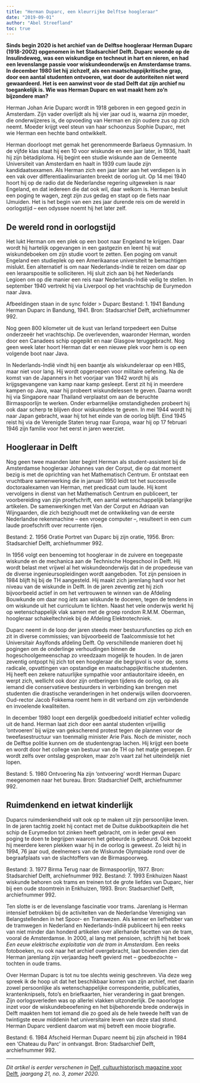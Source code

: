 ```yaml
---
title: "Herman Duparc, een kleurrijke Delftse hoogleraar"
date: "2019-09-01"
author: "Abel Streefland"
toc: true
---
```


**Sinds begin 2020 is het archief van de Delftse hoogleraar Herman Duparc (1918-2002) opgenomen in het Stadsarchief Delft. Duparc woonde op de Insulindeweg, was een wiskundige en techneut in hart en nieren, en had een levenslange passie voor wiskundeonderwijs en Amsterdamse trams. In december 1980 liet hij zichzelf, als een maatschappijkritische grap, door een aantal studenten ontvoeren, wat door de autoriteiten niet werd gewaardeerd. Het is een aanwinst voor de stad Delft dat zijn archief nu toegankelijk is. Wie was Herman Duparc en wat maakt hem zo’n bijzondere man?**

Herman Johan Arie Duparc wordt in 1918 geboren in een gegoed gezin in Amsterdam. Zijn vader overlijdt als hij vier jaar oud is, waarna zijn moeder, die onderwijzeres is, de opvoeding van Herman en zijn oudere zus op zich neemt. Moeder krijgt veel steun van haar schoonzus Sophie Duparc, met wie Herman een hechte band ontwikkelt.

Herman doorloopt met gemak het gerenommeerde Barlaeus Gymnasium. In de vijfde klas staat hij een 10 voor wiskunde en een jaar later, in 1936, haalt hij zijn bètadiploma. Hij begint een studie wiskunde aan de Gemeente Universiteit van Amsterdam en haalt in 1939 cum laude zijn kandidaatsexamen. Als Herman zich een jaar later aan het verdiepen is in een vak over differentiaalinvarianten breekt de oorlog uit. Op 14 mei 1940 hoort hij op de radio dat de Nederlandse regering uitgeweken is naar Engeland, en dat iedereen die dat ook wil, daar welkom is. Herman besluit een poging te wagen, zegt zijn zus gedag en stapt op de fiets naar IJmuiden. Het is het begin van een zes jaar durende reis om de wereld in oorlogstijd – een odyssee noemt hij het later zelf.

## De wereld rond in oorlogstijd

Het lukt Herman om een plek op een boot naar Engeland te krijgen. Daar wordt hij hartelijk opgevangen in een gastgezin en leent hij wat wiskundeboeken om zijn studie voort te zetten. Een poging om vanuit Engeland een studieplek op een Amerikaanse universiteit te bemachtigen mislukt. Een alternatief is om naar Nederlands-Indië te reizen om daar op een leraarspositie te solliciteren. Hij sluit zich aan bij het Nederlands Legioen om op die manier een reis naar Nederlands-Indië veilig te stellen. In september 1940 vertrekt hij via Liverpool op het vrachtschip de Eurymedon naar Java.

<Illustration source="delf-duparc-01.json">
  Afbeeldingen staan in de sync folder > Duparc Bestand: 1. 1941 Bandung Herman Duparc in Bandung, 1941. Bron:
  Stadsarchief Delft, archiefnummer 992.
</Illustration>

Nog geen 800 kilometer uit de kust van Ierland torpedeert een Duitse onderzeeër het vrachtschip. De overlevenden, waaronder Herman, worden door een Canadees schip opgepikt en naar Glasgow teruggebracht. Nog geen week later hoort Herman dat er een nieuwe plek voor hem is op een volgende boot naar Java.

In Nederlands-Indië vindt hij een baantje als wiskundeleraar op een HBS, maar niet voor lang. Hij wordt opgeroepen voor militaire oefening. Na de komst van de Japanners in het voorjaar van 1942 wordt hij als krijgsgevangene van kamp naar kamp gesleept. Eerst zit hij in meerdere kampen op Java, waar hij probeert wiskundelessen te geven. Daarna wordt hij via Singapore naar Thailand verplaatst om aan de beruchte Birmaspoorlijn te werken. Onder erbarmelijke omstandigheden probeert hij ook daar scherp te blijven door wiskundeles te geven. In mei 1944 wordt hij naar Japan gebracht, waar hij tot het einde van de oorlog blijft. Eind 1945 reist hij via de Verenigde Staten terug naar Europa, waar hij op 17 februari 1946 zijn familie voor het eerst in jaren weerziet.

## Hoogleraar in Delft

Nog geen twee maanden later begint Herman als student-assistent bij de Amsterdamse hoogleraar Johannes van der Corput, die op dat moment bezig is met de oprichting van het Mathematisch Centrum. Er ontstaat een vruchtbare samenwerking die in januari 1950 leidt tot het succesvolle doctoraalexamen van Herman, met predicaat cum laude. Hij komt vervolgens in dienst van het Mathematisch Centrum en publiceert, ter voorbereiding van zijn proefschrift, een aantal wetenschappelijk belangrijke artikelen. De samenwerkingen met Van der Corput en Adriaan van Wijngaarden, die zich bezighoudt met de ontwikkeling van de eerste Nederlandse rekenmachine – een vroege computer –, resulteert in een cum laude proefschrift over recurrente rijen.

<Illustration source="delf-duparc-02.json">
  Bestand: 2. 1956 Oratie Portret van Duparc bij zijn oratie, 1956. Bron: Stadsarchief Delft, archiefnummer 992.
</Illustration>

In 1956 volgt een benoeming tot hoogleraar in de zuivere en toegepaste wiskunde en de mechanica aan de Technische Hogeschool in Delft. Hij wordt belast met vrijwel al het wiskundeonderwijs dat in de propedeuse van de diverse ingenieursopleidingen wordt aangeboden. Tot zijn pensioen in 1984 blijft hij bij de TH aangesteld. Hij maakt zich jarenlang hard voor het niveau van de wiskunde in Delft. In de jaren zeventig zet hij zich bijvoorbeeld actief in om het vertrouwen te winnen van de Afdeling Bouwkunde om daar nog _iets_ aan wiskunde te doceren, tegen de tendens in om wiskunde uit het curriculum te lichten. Naast het vele onderwijs werkt hij op wetenschappelijk vlak samen met de groep rondom R.M.M. Oberman, hoogleraar schakeltechniek bij de Afdeling Elektrotechniek.

Duparc neemt in de loop der jaren steeds meer bestuursfuncties op zich en zit in diverse commissies; van bijvoorbeeld de Taalcommissie tot het Universitair Asylfonds afdeling Delft. Op verschillende manieren doet hij pogingen om de onderlinge verhoudingen binnen de hogeschoolgemeenschap zo vreedzaam mogelijk te houden. In de jaren zeventig ontpopt hij zich tot een hoogleraar die begripvol is voor de, soms radicale, opvattingen van opstandige en maatschappijkritische studenten. Hij heeft een zekere natuurlijke sympathie voor antiautoritaire ideeën, en werpt zich, wellicht ook door zijn ontberingen tijdens de oorlog, op als iemand die conservatieve bestuurders in verbinding kan brengen met studenten die drastische veranderingen in het onderwijs willen doorvoeren. Oud-rector Jacob Fokkema roemt hem in dit verband om zijn verbindende en invoelende kwaliteiten.

In december 1980 loopt een dergelijk goedbedoeld initiatief echter volledig uit de hand. Herman laat zich door een aantal studenten vrijwillig ‘ontvoeren’ bij wijze van gekscherend protest tegen de plannen voor de tweefasestructuur van toenmalig minister Arie Pais. Noch de minister, noch de Delftse politie kunnen om de studentengrap lachen. Hij krijgt een boete en wordt door het college van bestuur van de TH op het matje geroepen. Er wordt zelfs over ontslag gesproken, maar zo’n vaart zal het uiteindelijk niet lopen.

<Illustration source="delf-duparc-03.json">
  Bestand: 5. 1980 Ontvoering Na zijn ‘ontvoering’ wordt Herman Duparc meegenomen naar het bureau. Bron: Stadsarchief
  Delft, archiefnummer 992.
</Illustration>

## Ruimdenkend en ietwat kinderlijk

Duparcs ruimdenkendheid valt ook op te maken uit zijn persoonlijke leven. In de jaren tachtig zoekt hij contact met de Duitse duikbootkapitein die het schip de Eurymedon tot zinken heeft gebracht, om in ieder geval een poging te doen te begrijpen waarom het gebeurde is gebeurd. Ook bezoekt hij meerdere keren plekken waar hij in de oorlog is geweest. Zo leidt hij in 1994, 76 jaar oud, deelnemers van de Wiskunde Olympiade rond over de begraafplaats van de slachtoffers van de Birmaspoorweg.

<Illustration source="delf-duparc-04.json">
  Bestand: 3. 1977 Birma Terug naar de Birmaspoorlijn, 1977. Bron: Stadsarchief Delft, archiefnummer 992.
</Illustration>

<Illustration source="delf-duparc-05.json">
  Bestand: 7. 1993 Enkhuizen Naast wiskunde behoren ook trams en treinen tot de grote liefdes van Duparc, hier bij een
  oude stoomtrein in Enkhuizen, 1993. Bron: Stadsarchief Delft, archiefnummer 992.
</Illustration>

Ten slotte is er de levenslange fascinatie voor trams. Jarenlang is Herman intensief betrokken bij de activiteiten van de Nederlandse Vereniging van Belangstellenden in het Spoor- en Tramwezen. Als kenner en liefhebber van de tramwegen in Nederland en Nederlands-Indië publiceert hij een reeks van niet minder dan honderd artikelen over allerhande facetten van de tram, vooral de Amsterdamse. In 2000, al lang met pensioen, schrijft hij het boek _Een eeuw elektrische exploitatie van de tram in Amsterdam_. Een reeks fotoboeken, nu ook naar het archief overgebracht, laat bovendien zien dat Herman jarenlang zijn verjaardag heeft gevierd met – goedbezochte – tochten in oude trams.

Over Herman Duparc is tot nu toe slechts weinig geschreven. Via deze weg spreek ik de hoop uit dat het beschikbaar komen van zijn archief, met daarin zowel persoonlijke als wetenschappelijke correspondentie, publicaties, krantenknipsels, foto’s en briefkaarten, hier verandering in gaat brengen. Zijn oorlogsverleden was op allerlei vlakken uitzonderlijk. De naoorlogse inzet voor de wiskundebeoefening en het bijbehorende brede onderwijs in Delft maakten hem tot iemand die zo goed als de hele tweede helft van de twintigste eeuw middenin het universitaire leven van deze stad stond. Herman Duparc verdient daarom wat mij betreft een mooie biografie.

<Illustration source="delf-duparc-06.json">
  Bestand: 6. 1984 Afscheid Herman Duparc neemt bij zijn afscheid in 1984 een ‘Chateau du Parc’ in ontvangst. Bron:
  Stadsarchief Delft, archiefnummer 992.
</Illustration>

---

_Dit artikel is eerder verschenen in_ [Delf, cultuurhistorisch magazine voor Delft](https://delfia-batavorum.nl/publicaties/delf)_, jaargang 21, no. 3, zomer 2020._

